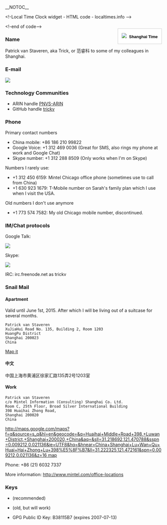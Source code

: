 __NOTOC__
<html><!-Local Time Clock widget - HTML code - localtimes.info --><div align="right" style="float: right;margin:15px 0px 0px 0px"><div align="center" style="width:140px;border:1px solid #ccc;background:#fff ;color: #fff ;font-weight:bold"><a style="padding:2px 1px;margin:2px 1px;font-size:13px;line-height:16px;font-family:arial;text-decoration:none;color:#000 ;" href="http://localtimes.info/Asia/China/Beijing/Beijing/"><img src="http://localtimes.info/images/countries/cn.png" border=0 style="border:0;margin:0;padding:0">&nbsp;&nbsp;Shanghai Time</a></div><script type="text/javascript" src="http://localtimes.info/clock.php?continent=Asia&country=China&city=Beijing&color=black-white&widget_number=1000"></script></div><!-end of code--></html>

===Name===

Patrick van Staveren, aka Trick, or 范睿科 to some of my colleagues in Shanghai.

===E-mail===
<html><img src="/util/textimage.php?text=trick.fancy-a.vanstaveren.us&size=10"></html>

=== Technology Communities ===
* ARIN handle [http://whois.arin.net/rest/poc/PNVS-ARIN PNVS-ARIN]
* GitHub handle [https://github.com/trickv trickv]

===Phone===
Primary contact numbers
* China mobile: +86 186 210 99822
* Google Voice: +1 312 469 0036 (Great for SMS, also rings my phone at work and Google Chat)
* Skype number: +1 312 288 8509 (Only works when I'm on Skype)

Numbers I rarely use:
* +1 312 450 6159: Mintel Chicago office phone (sometimes use to call from China)
* +1 630 923 1679: T-Mobile number on Sarah's family plan which I use when I visit the USA.

Old numbers I don't use anymore
* +1 773 574 7582: My old Chicago mobile number, discontinued.

===IM/Chat protocols===

Google Talk: <html><img src="/util/textimage.php?text=trickv.fancy-a.gmail.com&size=10"></html>

Skype: <html><img src="/util/textimage.php?text=patrick.van.staveren&size=10"></html>

IRC: irc.freenode.net as trickv

===Snail Mail===

==== Apartment ====

Valid until June 1st, 2015.  After which I will be living out of a suitcase for several months.

 Patrick van Staveren
 XuJiaHui Road No. 135, Building 2, Room 1203
 HuangPu District
 Shanghai 200023
 China

[https://maps.google.com/maps?q=1203,+135%E5%8F%B7+Xu+Jia+Hui+Lu,+Huang+Pu+Qu,+Shanghai,+China,+200023&hl=en&ie=UTF8&ll=31.209645,121.478233&spn=0.038687,0.082998&sll=31.224349,121.476753&sspn=1.312899,2.655945&geocode=FaY43AEdgpw9Bw&hnear=135%E5%8F%B7+Xu+Jia+Hui+Lu,+Huang+Pu+Qu,+Shanghai,+China&t=m&z=14 Map it]

==== 中文 ====

中国上海市黄浦区徐家汇路135弄2号1203室

====Work====
 Patrick van Staveren
 c/o Mintel Information (Consulting) Shanghai Co. Ltd.
 Room C, 25th Floor, Broad Silver International Building
 398 Huaihai Zhong Road,
 Shanghai 200020
 China
[[http://maps.google.com/maps?f=q&source=s_q&hl=en&geocode=&q=Huaihai+Middle+Road+398,+Luwan+District,+Shanghai+200020,+China&aq=&sll=31.218692,121.470788&sspn=0.009212,0.021136&ie=UTF8&hq=&hnear=China+Shanghai+Lu+Wan+Qu+Huai+Hai+Zhong+Lu+398%E5%8F%B7&ll=31.222325,121.472161&spn=0.009212,0.021136&z=16 map]]

Phone: +86 (21) 6032 7337

More information: http://www.mintel.com/office-locations

===Keys===
* {{file|Id_rsa.pub|SSH RSAv2 Public Key}} (recommended)
* {{file|Id_dsa.pub|SSH DSA Public Key}} (old, but will work)
* GPG Public ID Key: B38115B7 (expires 2007-07-13)